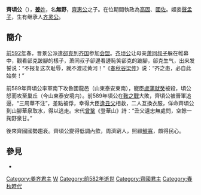 <!--{{Emperorcn box|名称=齊頃公
|姓名=-無野
|谥号=頃
|政权=春秋战国齊
|在世=？-前582年
|在位=前598年－前582年
}} -->
{{Eranamebox|年号 = 齊頃公
|起讫时间= 前598年－前582年
|政权= [[齊国|齊国]]
|帝王= '''齊頃公'''無野
|历时= 17年
|timeline= <timeline>
ImageSize  = width:200 height:50
PlotArea   = width:180 height:30 left:10 bottom:20
TimeAxis   = orientation:horizontal
DateFormat = yyyy
Period     = from:-722 till:-479
AlignBars  = early
ScaleMajor = increment:243 start:-722
Colors =
  id:canvas value:rgb(1,1,0.85)
BackgroundColors = canvas:canvas
PlotData =
  width:15 color:black
  bar:era from:start till:end
  bar:era from:-598 till:-582 color:red
</timeline>
|說明= 齊頃公在位年在《春秋》經時代的位置
}}
'''齊頃公'''（{{bd|？||前582年||catIdx=J姜}}），[[姜姓|'''姜'''姓]]，名'''無野'''，[[齊惠公|齊惠公]]之子。在位期間執政為[[高固|高固]]、[[國佐|國佐]]。姬妾[[聲孟子|聲孟子]]，生有继承人[[齐灵公|齐灵公]]。

==簡介==
[[前592年|前592年]]春，晋景公派遣[[郤克|郤克]]到[[齐国|齐国]]参加[[会盟|会盟]]。[[齐顷公|齐顷公]]让母亲[[萧同叔子|萧同叔子]]躲在帷幕中，觀看郤克跛腳的樣子，萧同叔子卻邊看邊恥笑郤克的跛腳，郤克生气，出来发誓说：“不报复这次耻辱，就不渡过黄河！”《[[春秋谷梁传|春秋谷梁传]]》说：“齐之患，必自此始矣！”

前589年齊頃公率軍南下攻魯國龍邑（山東泰安東南），寵臣[[盧蒲就癸|盧蒲就癸]]被殺，頃公怒而攻至巢丘（今山東泰安境内）。前589年頃公在[[鞍之戰|鞍之戰]]大敗，齊頃公被晉軍追逼，“三周華不注”，差點被俘，幸得大臣[[逢丑父|逢丑父]]相救，二人互換衣服，佯命齊頃公到山腳華泉取水，得以逃走。宋代[[曾鞏|曾鞏]]《登華山》詩：“丑父遺忠無處問，空餘一掬野泉甘。”

後來齊國國勢趨衰。齊頃公變得低調內歛，周濟窮人，照顧[[鰥寡|鰥寡]]，頗得民心。

==參見==

*{{wikisource history link|史記|032|齊頃公}}
{{齊国君主}}
{{中國皇帝|父[[齊惠公|齊惠公]]|子[[齊靈公|齊靈公]]|[[齊國君主|齊國君主]]|前599年—前582年}}

[[Category:姜齐君主|Category:姜齐君主]]
[[Category:姜姓|W]]
[[Category:前582年逝世|Category:前582年逝世]]
[[Category:齊國君主|Category:齊國君主]]
[[Category:春秋時代|Category:春秋時代]]